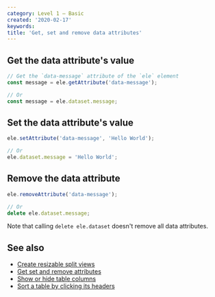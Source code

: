 ```yaml
---
category: Level 1 — Basic
created: '2020-02-17'
keywords:
title: 'Get, set and remove data attributes'
---
```


## Get the data attribute's value

```js
// Get the `data-message` attribute of the `ele` element
const message = ele.getAttribute('data-message');

// Or
const message = ele.dataset.message;
```

## Set the data attribute's value

```js
ele.setAttribute('data-message', 'Hello World');

// Or
ele.dataset.message = 'Hello World';
```

## Remove the data attribute

```js
ele.removeAttribute('data-message');

// Or
delete ele.dataset.message;
```

Note that calling `delete ele.dataset` doesn't remove all data attributes.

## See also

-   [Create resizable split views](https://phuoc.ng/collection/html-dom/create-resizable-split-views/)
-   [Get set and remove attributes](https://phuoc.ng/collection/html-dom/get-set-and-remove-attributes/)
-   [Show or hide table columns](https://phuoc.ng/collection/html-dom/show-or-hide-table-columns/)
-   [Sort a table by clicking its headers](https://phuoc.ng/collection/html-dom/sort-a-table-by-clicking-its-headers/)
